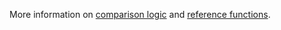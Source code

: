 <!-- =============================================================== //
// Copyright (c) roydukkey. All rights reserved.                     //
// ================================================================ -->

More information on [comparison logic](/docs/compare-logic) and [reference functions](/docs/reference-functions).
